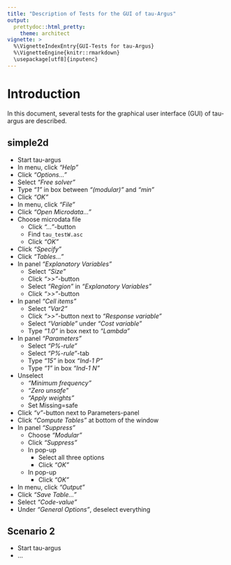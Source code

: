 ```yaml
---
title: "Description of Tests for the GUI of tau-Argus"
output:
  prettydoc::html_pretty:
    theme: architect
vignette: >
  %\VignetteIndexEntry{GUI-Tests for tau-Argus}
  %\VignetteEngine{knitr::rmarkdown}
  \usepackage[utf8]{inputenc}
---
```


# Introduction

In this document, several tests for the graphical user interface (GUI) of tau-argus are described.

## simple2d

- Start tau-argus
- In menu, click *"Help"*
- Click *"Options..."*
- Select *"Free solver"*
- Type *"1"* in box between *"(modular)"* and *"min"*
- Click *"OK"*
- In menu, click *"File"*
- Click *"Open Microdata..."* 
- Choose microdata file
    * Click *"..."*-button
    * Find `tau_testW.asc`
    * Click *"OK"*
- Click *"Specify"*
- Click *"Tables..."*
- In panel *"Explanatory Variables"*
    * Select *"Size"*
    * Click *">>"*-button
    * Select *"Region"* in *"Explanatory Variables"*
    * Click *">>"*-button
- In panel *"Cell items"*
    * Select *"Var2"*
    * Click *">>"*-button next to *"Response variable"*
    * Select *"Variable"* under *"Cost variable"*
    * Type *"1.0"* in box next to *"Lambda"*
- In panel *"Parameters"*
    * Select *"P%-rule"*
    * Select *"P%-rule"*-tab
    * Type *"15"* in box *"Ind-1 P"*
    * Type *"1"* in box *"Ind-1 N"*
- Unselect
    * *"Minimum frequency"*
    * *"Zero unsafe"*
    * *"Apply weights"*
    * Set Missing=safe
- Click *"v"*-button next to Parameters-panel
- Click *"Compute Tables"* at bottom of the window
- In panel *"Suppress"*
    * Choose *"Modular"*
    * Click *"Suppress"*
    * In pop-up
        * Select all three options
        * Click *"OK"*
    * In pop-up 
        * Click *"OK"*
- In menu, click *"Output"*
- Click *"Save Table..."*
- Select *"Code-value"*
- Under *"General Options"*, deselect everything

## Scenario 2
* Start tau-argus
* ...
